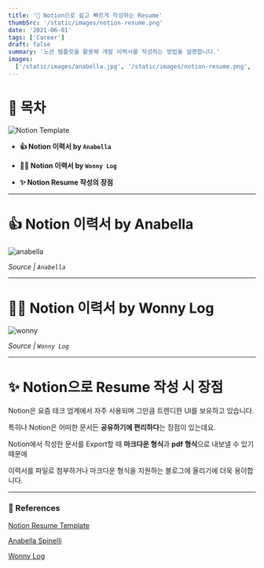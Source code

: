 ```yaml
---
title: '👔 Notion으로 쉽고 빠르게 작성하는 Resume'
thumbSrc: '/static/images/notion-resume.png'
date: '2021-06-01'
tags: ['Career']
draft: false
summary: '노션 템플릿을 활용해 개발 이력서를 작성하는 방법을 설명합니다.'
images:
  ['/static/images/anabella.jpg', '/static/images/notion-resume.png', '/static/images/wonny.png']
---
```


# 📌 목차

![Notion Template](/static/images/notion-resume.png)

- **👍 Notion 이력서 by `Anabella`**

- **👍🏻 Notion 이력서 by `Wonny Log`**

- **✨ Notion Resume 작성의 장점**

---

# 👍 Notion 이력서 by Anabella

![anabella](/static/images/anabella.jpg)

_Source | `Anabella`_

---

# 👍🏻 Notion 이력서 by Wonny Log

![wonny](/static/images/wonny.png)

_Source | `Wonny Log`_

---

# ✨ Notion으로 Resume 작성 시 장점

Notion은 요즘 테크 업계에서 자주 사용되며 그만큼 트렌디한 UI를 보유하고 있습니다.

특히나 Notion은 어떠한 문서든 **공유하기에 편리하다**는 장점이 있는데요.

Notion에서 작성한 문서를 Export할 때 **마크다운 형식**과 **pdf 형식**으로 내보낼 수 있기때문에

이력서를 파일로 첨부하거나 마크다운 형식을 지원하는 블로그에 올리기에 더욱 용이합니다.

---

### 🔗 References

[Notion Resume Template](https://www.notion.so/Resume-17aab65a771f4f85bb2bb9b12994ec28)

[Anabella Spinelli](https://www.notion.so/Anabella-Spinelli-a42a2aaf9a434729b442165ff531d2d8)

[Wonny Log](https://wonny.space/writing/work/engineer-resume)
